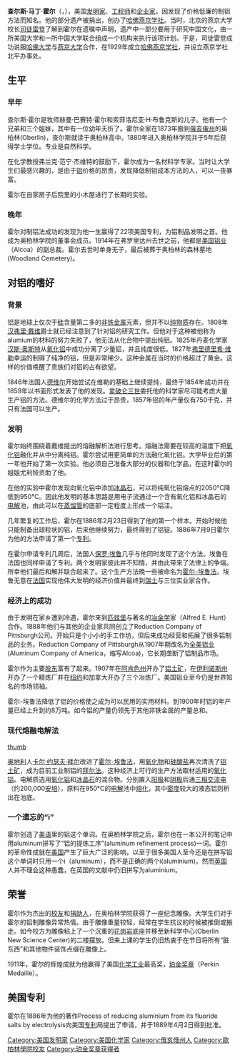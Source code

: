 {{rewrite|time=2010-05-21T10:36:33+00:00}}
{{Infobox Engineer
|image                =CharlesMartinHall.jpg
|image_width           = 150px
|caption              = 查尔斯·马丁·霍尔
|name                 = 查尔斯·马丁·霍尔
|nationality          = [[美国|美国]]
|birth_date           = 1863年12月6日
|birth_place          = [[俄亥俄州|俄亥俄州]][[桑普森|桑普森]]
|death_date           = 1914年12月27日
|death_place          = [[佛羅里達州|佛羅里達州]][[戴通纳|戴通纳]]
|education            =
|spouse               =
|parents              =
|children             =
|discipline           =
|institutions         =
|practice_name        =  
|significant_projects = 
|significant_design   = 
|significant_advance  =[[霍尔-埃鲁法|霍尔-埃鲁法]]
|significant_awards   = 
}}
'''查尔斯·马丁·霍尔'''（{{lang-en|'''Charles Martin Hall'''}}，{{bd|1863年|12月6日|1914年|12月27日|catIdx=Hall}}），美国[[发明家|发明家]]、[[工程师|工程师]]和[[企业家|企业家]]。因发现了价格低廉的制铝方法而知名。他的部分遗产被捐出，创办了[[哈佛燕京学社|哈佛燕京学社]]。当时，北京的燕京大学校长[[司徒雷登|司徒雷登]]了解到霍尔在遗嘱中声明，遗产中一部分要用于研究中国文化，由一所美国大学和一所中国大学联合组成一个机构来执行该项计划。于是，司徒雷登成功说服[[哈佛大学|哈佛大学]]与[[燕京大学|燕京大学]]合作，在1929年成立[[哈佛燕京学社|哈佛燕京学社]]，并设立燕京学社北平办事处。

==生平==
===早年===
查尔斯·霍尔是牧师赫曼·巴赛特·霍尔和索菲洛尼亚·H·布鲁克斯的儿子。他有一个兄弟和三个姐妹，其中有一位幼年夭折了。霍尔全家在1873年搬到[[俄亥俄州|俄亥俄州]]的奥柏林(Oberlin)，查尔斯就读于奥柏林高中。1880年进入奥柏林学院并于5年后获得学士学位。专业是自然科学。

在化学教授弗兰克·范宁·杰维特的鼓励下，霍尔成为一名材料学专家。当时让大学生们最感兴趣的，是由于[[铝|铝]]价格的昂贵，发现降低制铝成本方法的人，可以一夜暴富。

霍尔在自家房子后院里的小木屋进行了长期的实验。

===晚年===
霍尔对制铝法成功的发现为他一生赢得了22项美国专利，为铝制品发明之首。他成为奥柏林学院的董事会成员。1914年在弗罗里达州去世之前，他都是[[美国铝业|美国铝业]]（Alcoa）的副总裁。霍尔去世时单身无子，最后被葬于奥柏林的森林墓地(Woodland Cemetery)。
==对铝的嗜好==
===背景===
铝是地球上仅次于[[硅|硅]]含量第二多的[[非铁金属|非铁金属]]元素，但并不以[[纯物质|纯物质]]存在。1808年[[汉弗里·戴维|汉弗里·戴维]]爵士就已经注意到了针对铝的研究工作。但他对于这种被他称为alumium的材料的努力失败了，他无法从化合物中提出纯铝。1825年丹麦化学家[[汉斯·奥斯特|汉斯·奥斯特]]从[[氧化铝|氧化铝]]中成功分离了少量铝，并且纯度很低。1827年[[弗里德里希·维勒|弗里德里希·维勒]]幸运的制得了纯净的铝，但是非常稀少。这种金属在当时的价格超过了黄金。这样的价值唤醒了贵族们对铝的占有欲望。

1846年法国人[[德维尔|德维尔]]开始尝试在维勒的基础上继续提纯，最终于1854年成功并在1859年以书面形式发表了他的发现。[[拿破仑三世|拿破仑三世]]委托他的科学家尽可能考虑大量生产铝的方法。德维尔的化学方法过于昂贵，1857年铝的年产量仅有750千克，并只有法国可以生产。
===发明===
霍尔始终围绕着戴维提出的熔融解析法进行思考。熔融法需要在较高的温度下把[[氧化铝|氧化铝]]融化并从中分离纯铝。霍尔尝试用更简单的方法融化氧化铝。大学毕业后的第一年他开始了第一次实验。他必须自己准备大部分的仪器和化学品，在这时霍尔的姐姐尤利娅资助了他。

在他的实验中霍尔发现向氧化铝中添加[[冰晶石|冰晶石]]，可以将纯氧化铝熔点的2050°C降低到950°C。因此他发明的基本思路是用电子流通过一个含有氧化铝和冰晶石的[[电解|电解]]池，由此可以在[[蒸馏管|蒸馏管]]的底部一定程度上形成一个铝洼。

几年繁复的工作后，霍尔在1886年2月23日得到了他的第一个样本。开始时候他只能制备出球粒状的铝，后来他继续努力，最终得到了铝锭。1886年7月9日霍尔为他的方法申请了第一个[[专利|专利]]。

在霍尔申请专利几周后，法国人[[保罗·埃鲁|保罗·埃鲁]]几乎与他同时发现了这个方法。埃鲁在法国也同样申请了专利。两个发明家彼此并不知情，并由此带来了法律上的争端。所幸他们最后和解并联合起来了。这个生产方法晚一些被命名为[[霍尔-埃鲁法|霍尔-埃鲁法]]。埃鲁无意在[[法国|法国]]实现他伟大发明的经济价值并最终到[[瑞士|瑞士]]与三位实业家合作。

===经济上的成功===
由于发明在家乡遭到冷遇，霍尔来到[[匹兹堡|匹兹堡]]与著名的[[冶金学|冶金学]]家{{Link-en|阿尔弗莱德·E·汉特|Alfred E. Hunt}}（Alfred E. Hunt）合作。1888年他们与其他的企业家共同创立了Reduction Company of Pittsburgh公司。开始只是个小小的手工作坊，但后来成功经营和拓展了很多铝制品的业务。Reduction Company of Pittsburgh从1907年期改名为[[美国铝业公司|全美铝业]](Aluminum Company of America，缩写Alcoa)，它长期垄断了铝制品市场。

霍尔作为主要[[股东|股东]]富有了起来。1907年在[[阿肯色州|阿肯色州]]开办了[[铝土矿|铝土矿]]，在[[伊利诺斯州|伊利诺斯州]]开办了一个精炼厂并在[[纽约|纽约]]和加拿大开办了三个冶炼厂。美国铝业至今仍是世界知名的市场领袖。

霍尔-埃鲁法降低了铝的价格使之成为可以民用的实用材料。到1900年时铝的年产量已经上升到约8万吨。如今铝的产量仍领先于其他非铁金属的产量总和。

===现代熔融电解法===
[[file:Schmelzflusselektrolyse_von_Aluminium.svg|thumb]]

[[奥地利|奥地利]]人[[卡尔·约瑟夫·拜尔|卡尔·约瑟夫·拜尔]]改进了[[霍尔-埃鲁法|霍尔-埃鲁法]]，用[[氧化物|氧化物]]和[[硅酸盐|硅酸盐]]再次清洗了[[铝土矿|铝土矿]]，成为目前工业制铝的[[拜尔法|拜尔法]]。这种经济上可行的生产方法取材适用的[[氧化铝|氧化铝]]。电解质选用[[氧化铝|氧化铝]]和[[冰晶石|冰晶石]]的混合物。分别置入[[阳极|阳极]]和[[阴极|阴极]]后通[[三相交流电|三相交流电]]（约200,000[[安培|安培]]），原料在950°C的[[电解|电解]]池中[[熔化|熔化]]，其中[[密度|密度]]较大的液态铝则析出在池底。

===一个遗忘的“i”===
霍尔创造了[[美语|美语]]里的铝这个单词。在奥柏林学院之后，霍尔也在一本公开的笔记中用aluminum拼写了“铝的提炼工序”(aluminum refinement process)一词。霍尔的革命性成就在[[美国|美国]]产生了巨大广泛的影响，以至于很多美国人至今还是在拼写铝这个单词时只用一个i（aluminum），而不是正确的两个i(aluminium)。然而[[英国|英国]]人并不理会这种愚蠢，在英国的文献中仍旧拼写为aluminium。

==荣誉==
霍尔作为杰出的[[校友|校友]]和[[捐助人|捐助人]]，在奥柏林学院获得了一座纪念雕像。大学生们对于霍尔的铝制雕像异常热情。由于雕像重量较轻，经常在学生抗议的时候被推倒或搬走。如今校方为雕像粘上了一个沉重的[[花岗岩|花岗岩]]底座并移至新科学中心(Oberlin New Science Center)的二楼摆放。但来上课的学生仍旧热衷于在节日将所有“脏东西”和其他物件装饰点缀在雕像上。

1911年，霍尔的辉煌成就为他赢得了美国[[化学工业|化学工业]]最高奖，[[珀金奖章|珀金奖章]]（Perkin Medaille）。

==美国专利==
霍尔在1886年为他的著作Process of reducing aluminium from its fluoride salts by electrolysis向美国[[专利|专利]]局提出了申请，并于1889年4月2日得到批准。

{{珀金奖章获得者}}
{{Authority control}}
{{DEFAULTSORT:Hall, Charles Martin}}
[[Category:美国发明家|Category:美国发明家]]
[[Category:美国化学家|Category:美国化学家]]
[[Category:俄亥俄州人|Category:俄亥俄州人]]
[[Category:歐柏林學院校友|Category:歐柏林學院校友]]
[[Category:珀金奖章获得者|Category:珀金奖章获得者]]